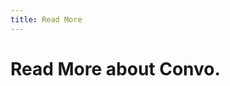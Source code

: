 ---
title: Read More
---


# Read More about Convo.

<style jsx global>{`
main {
    width: 100%;
}
`}</style>

<div style={{"marginTop":"20px","display":"grid","alignItems":"center","gridTemplateColumns":"repeat(auto-fit, minmax(270px, 300px))"}}>
    <ArticleCard
        title="Decentralized Comments for Mirror"
        description="You can now comment on my Mirror entries! Here’s how I implemented it in a decentralized way."
        image="https://images.mirror-media.xyz/publication-images/d8c51ded-9ace-4788-a4c4-3dce0166a29e.jpg?height=640&width=1280"
        link="https://m1guelpf.blog/o0yDNCC9Y1QXd0l6DeUsVTrAN6bnopAeY7A4Y1bMrwg"
    />
    <ArticleCard
        title="Decentralizing the Conversation Layer of the Internet"
        description="Leveraging Ceramic to enable conversations and communities to flow across the Web"
        image="https://blog.ceramic.network/content/images/2021/08/ceramic_blog_the-convo-space_hero.png"
        link="https://blog.ceramic.network/the-convo-space-decentralizing-the-conversation-layer-of-the-internet/"
    />
</div>

